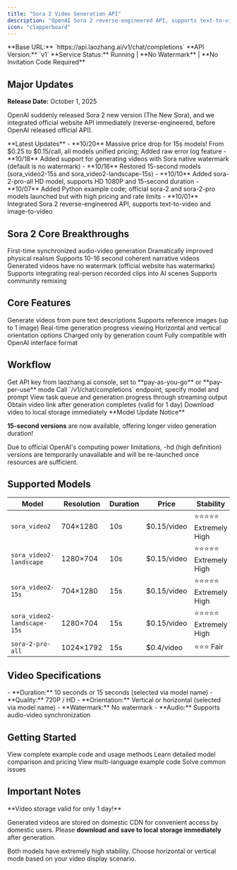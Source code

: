 ```yaml
---
title: "Sora 2 Video Generation API"
description: "OpenAI Sora 2 reverse-engineered API, supports text-to-video and image-to-video, no invitation code required"
icon: "clapperboard"
---
```


<Info>
  **Base URL:** `https://api.laozhang.ai/v1/chat/completions`
  **API Version:** `v1`
  **Service Status:** Running | **No Watermark** | **No Invitation Code Required**
</Info>

## Major Updates

**Release Date:** October 1, 2025

OpenAI suddenly released Sora 2 new version (The New Sora), and we integrated official website API immediately (reverse-engineered, before OpenAI released official API).

<Note>
**Latest Updates**
- **10/20** Massive price drop for 15s models! From $0.25 to $0.15/call, all models unified pricing; Added raw error log feature
- **10/18** Added support for generating videos with Sora native watermark (default is no watermark)
- **10/16** Restored 15-second models (sora_video2-15s and sora_video2-landscape-15s)
- **10/10** Added sora-2-pro-all HD model, supports HD 1080P and 15-second duration
- **10/07** Added Python example code; official sora-2 and sora-2-pro models launched but with high pricing and rate limits
- **10/01** Integrated Sora 2 reverse-engineered API, supports text-to-video and image-to-video
</Note>

## Sora 2 Core Breakthroughs

<CardGroup cols={2}>
  <Card title="Audio-Video Sync" icon="music">
    First-time synchronized audio-video generation
  </Card>
  <Card title="Physical Realism" icon="atom">
    Dramatically improved physical realism
  </Card>
  <Card title="Long Video Support" icon="film">
    Supports 10-16 second coherent narrative videos
  </Card>
  <Card title="No Watermark Output" icon="droplet-slash">
    Generated videos have no watermark (official website has watermarks)
  </Card>
  <Card title="Cameo Feature" icon="user-plus">
    Supports integrating real-person recorded clips into AI scenes
  </Card>
  <Card title="Remix Feature" icon="waveform">
    Supports community remixing
  </Card>
</CardGroup>

## Core Features

<CardGroup cols={2}>
  <Card title="Text-to-Video" icon="text">
    Generate videos from pure text descriptions
  </Card>
  <Card title="Image-to-Video" icon="image">
    Supports reference images (up to 1 image)
  </Card>
  <Card title="Streaming Output" icon="stream">
    Real-time generation progress viewing
  </Card>
  <Card title="Multi-Spec Support" icon="grid">
    Horizontal and vertical orientation options
  </Card>
  <Card title="Pay-per-Use" icon="badge-dollar">
    Charged only by generation count
  </Card>
  <Card title="Quick Integration" icon="bolt">
    Fully compatible with OpenAI interface format
  </Card>
</CardGroup>

## Workflow

<Steps>
  <Step title="Configure API Key">
    Get API key from laozhang.ai console, set to **pay-as-you-go** or **pay-per-use** mode
  </Step>
  <Step title="Send Request">
    Call `/v1/chat/completions` endpoint, specify model and prompt
  </Step>
  <Step title="Real-time Progress">
    View task queue and generation progress through streaming output
  </Step>
  <Step title="Get Video">
    Obtain video link after generation completes (valid for 1 day)
  </Step>
  <Step title="Download & Save">
    Download video to local storage immediately
  </Step>
</Steps>

<Note>
**Model Update Notice**

**15-second versions** are now available, offering longer video generation duration!

Due to official OpenAI's computing power limitations, -hd (high definition) versions are temporarily unavailable and will be re-launched once resources are sufficient.
</Note>

## Supported Models

| Model | Resolution | Duration | Price | Stability |
|-------|------------|----------|-------|-----------|
| `sora_video2` | 704×1280 | 10s | $0.15/video | ⭐⭐⭐⭐⭐ Extremely High |
| `sora_video2-landscape` | 1280×704 | 10s | $0.15/video | ⭐⭐⭐⭐⭐ Extremely High |
| `sora_video2-15s` | 704×1280 | 15s | $0.15/video | ⭐⭐⭐⭐⭐ Extremely High |
| `sora_video2-landscape-15s` | 1280×704 | 15s | $0.15/video | ⭐⭐⭐⭐⭐ Extremely High |
| `sora-2-pro-all` | 1024×1792 | 15s | $0.4/video | ⭐⭐⭐ Fair |

## Video Specifications

<Info>
- **Duration:** 10 seconds or 15 seconds (selected via model name)
- **Quality:** 720P / HD
- **Orientation:** Vertical or horizontal (selected via model name)
- **Watermark:** No watermark
- **Audio:** Supports audio-video synchronization
</Info>

## Getting Started

<CardGroup cols={2}>
  <Card title="Quick Start" icon="rocket" href="/en/api-capabilities/sora2/quick-start">
    View complete example code and usage methods
  </Card>
  <Card title="Model Pricing" icon="tag" href="/en/api-capabilities/sora2/models-pricing">
    Learn detailed model comparison and pricing
  </Card>
  <Card title="Code Examples" icon="code" href="/en/api-capabilities/sora2/examples">
    View multi-language example code
  </Card>
  <Card title="FAQ" icon="circle-question" href="/en/api-capabilities/sora2/troubleshooting">
    Solve common issues
  </Card>
</CardGroup>

## Important Notes

<Warning>
**Video storage valid for only 1 day!**

Generated videos are stored on domestic CDN for convenient access by domestic users. Please **download and save to local storage immediately** after generation.
</Warning>

<Tip>
Both models have extremely high stability. Choose horizontal or vertical mode based on your video display scenario.
</Tip>

